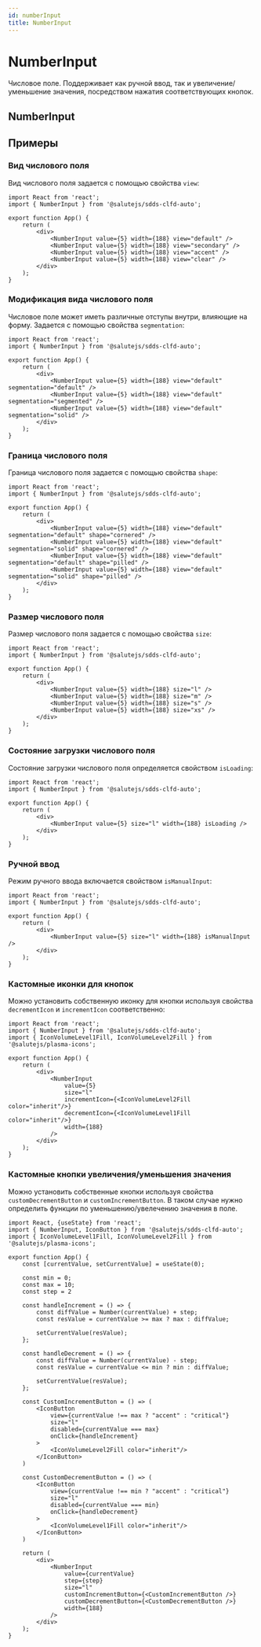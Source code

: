 ```yaml
---
id: numberInput
title: NumberInput
---
```



# NumberInput
Числовое поле. Поддерживает как ручной ввод, так и увеличение/уменьшение значения, 
посредством нажатия соответствующих кнопок.

## NumberInput
<Description name="NumberInput" />
<PropsTable name="NumberInput" />

## Примеры

### Вид числового поля
Вид числового поля задается с помощью свойства `view`:

```tsx live
import React from 'react';
import { NumberInput } from '@salutejs/sdds-clfd-auto';

export function App() {
    return (
        <div>
            <NumberInput value={5} width={188} view="default" />
            <NumberInput value={5} width={188} view="secondary" />
            <NumberInput value={5} width={188} view="accent" />
            <NumberInput value={5} width={188} view="clear" />
        </div>
    );
}
```

### Модификация вида числового поля
Числовое поле может иметь различные отступы внутри, влияющие на форму. Задается с помощью свойства `segmentation`:

```tsx live
import React from 'react';
import { NumberInput } from '@salutejs/sdds-clfd-auto';

export function App() {
    return (
        <div>
            <NumberInput value={5} width={188} view="default" segmentation="default" />
            <NumberInput value={5} width={188} view="default" segmentation="segmented" />
            <NumberInput value={5} width={188} view="default" segmentation="solid" />
        </div>
    );
}
```

### Граница числового поля
Граница числового поля задается с помощью свойства `shape`:

```tsx live
import React from 'react';
import { NumberInput } from '@salutejs/sdds-clfd-auto';

export function App() {
    return (
        <div>
            <NumberInput value={5} width={188} view="default" segmentation="default" shape="cornered" />
            <NumberInput value={5} width={188} view="default" segmentation="solid" shape="cornered" />
            <NumberInput value={5} width={188} view="default" segmentation="default" shape="pilled" />
            <NumberInput value={5} width={188} view="default" segmentation="solid" shape="pilled" />
        </div>
    );
}
```

### Размер числового поля
Размер числового поля задается с помощью свойства `size`:

```tsx live
import React from 'react';
import { NumberInput } from '@salutejs/sdds-clfd-auto';

export function App() {
    return (
        <div>
            <NumberInput value={5} width={188} size="l" />
            <NumberInput value={5} width={188} size="m" />
            <NumberInput value={5} width={188} size="s" />
            <NumberInput value={5} width={188} size="xs" />
        </div>
    );
}
```

### Состояние загрузки числового поля
Состояние загрузки числового поля определяется свойством `isLoading`:

```tsx live
import React from 'react';
import { NumberInput } from '@salutejs/sdds-clfd-auto';

export function App() {
    return (
        <div>
            <NumberInput value={5} size="l" width={188} isLoading />
        </div>
    );
}
```

### Ручной ввод
Режим ручного ввода включается свойством `isManualInput`:

```tsx live
import React from 'react';
import { NumberInput } from '@salutejs/sdds-clfd-auto';

export function App() {
    return (
        <div>
            <NumberInput value={5} size="l" width={188} isManualInput />
        </div>
    );
}
```

### Кастомные иконки для кнопок
Можно установить собственную иконку для кнопки используя 
свойства `decrementIcon` и `incrementIcon` соответственно:

```tsx live
import React from 'react';
import { NumberInput } from '@salutejs/sdds-clfd-auto';
import { IconVolumeLevel1Fill, IconVolumeLevel2Fill } from '@salutejs/plasma-icons';

export function App() {
    return (
        <div>
            <NumberInput 
                value={5} 
                size="l" 
                incrementIcon={<IconVolumeLevel2Fill color="inherit"/>} 
                decrementIcon={<IconVolumeLevel1Fill color="inherit"/>} 
                width={188}
            />
        </div>
    );
}
```

### Кастомные кнопки увеличения/уменьшения значения
Можно установить собственные кнопки используя свойства `customDecrementButton` и `customIncrementButton`. 
В таком случае нужно определить функции по уменьшению/увелечению значения в поле.

```tsx live
import React, {useState} from 'react';
import { NumberInput, IconButton } from '@salutejs/sdds-clfd-auto';
import { IconVolumeLevel1Fill, IconVolumeLevel2Fill } from '@salutejs/plasma-icons';

export function App() {
    const [currentValue, setCurrentValue] = useState(0);

    const min = 0;
    const max = 10;
    const step = 2

    const handleIncrement = () => {
        const diffValue = Number(currentValue) + step;
        const resValue = currentValue >= max ? max : diffValue;

        setCurrentValue(resValue);
    };

    const handleDecrement = () => {
        const diffValue = Number(currentValue) - step;
        const resValue = currentValue <= min ? min : diffValue;

        setCurrentValue(resValue);
    };

    const CustomIncrementButton = () => (
        <IconButton 
            view={currentValue !== max ? "accent" : "critical"}
            size="l"
            disabled={currentValue === max}
            onClick={handleIncrement}
        >
            <IconVolumeLevel2Fill color="inherit"/>
        </IconButton>
    )

    const CustomDecrementButton = () => (
        <IconButton 
            view={currentValue !== min ? "accent" : "critical"}
            size="l"
            disabled={currentValue === min}
            onClick={handleDecrement}
        >
            <IconVolumeLevel1Fill color="inherit"/>
        </IconButton>
    )

    return (
        <div>
            <NumberInput 
                value={currentValue}
                step={step}
                size="l" 
                customIncrementButton={<CustomIncrementButton />} 
                customDecrementButton={<CustomDecrementButton />}
                width={188}
            />
        </div>
    );
}
```
